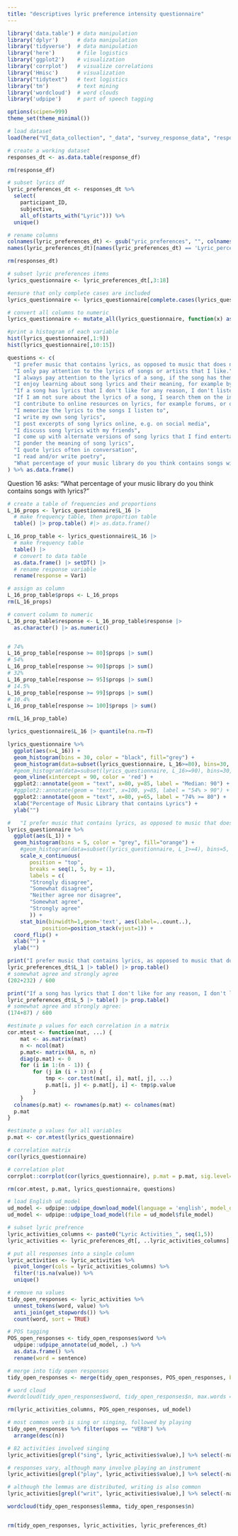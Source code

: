 ```yaml
---
title: "descriptives lyric preference intensity questionnaire"
---
```


```r
library('data.table') # data manipulation
library('dplyr')      # data manipulation
library('tidyverse')  # data manipulation
library('here')       # file logistics
library('ggplot2')    # visualization
library('corrplot')   # visualize correlations
library('Hmisc')      # visualization
library("tidytext")   # text logistics
library('tm')         # text mining
library('wordcloud')  # word clouds
library('udpipe')     # part of speech tagging

options(scipen=999)
theme_set(theme_minimal())
```

```r
# load dataset
load(here("VI_data_collection", "_data", "survey_response_data", "response_df.RDS"))

# create a working dataset
responses_dt <- as.data.table(response_df)

rm(response_df)
```


```r
# subset lyrics df
lyric_preferences_dt <- responses_dt %>%
  select(
    participant_ID, 
    subjective,
    all_of(starts_with("Lyric"))) %>%
  unique()

# rename columns
colnames(lyric_preferences_dt) <- gsub("yric_preferences", "", colnames(lyric_preferences_dt))
names(lyric_preferences_dt)[names(lyric_preferences_dt) == 'Lyric_percentage_1'] <- 'L_16'

rm(responses_dt)
```


```r
# subset lyric preferences items
lyrics_questionnaire <- lyric_preferences_dt[,3:18]

#ensure that only complete cases are included
lyrics_questionnaire <- lyrics_questionnaire[complete.cases(lyrics_questionnaire),]

# convert all columns to numeric
lyrics_questionnaire <- mutate_all(lyrics_questionnaire, function(x) as.numeric(as.character(x)))

#print a histogram of each variable
hist(lyrics_questionnaire[,1:9])
hist(lyrics_questionnaire[,10:15])
```

```r
questions <- c(
  "I prefer music that contains lyrics, as opposed to music that does not",
  "I only pay attention to the lyrics of songs or artists that I like.", 
  "I always pay attention to the lyrics of a song, if the song has them", 
  "I enjoy learning about song lyrics and their meaning, for example by reading  blogs and forums or listening to artist interviews", 
  "If a song has lyrics that I don't like for any reason, I don't listen to it", 
  "If I am not sure about the lyrics of a song, I search them on the internet", 
  "I contribute to online resources on lyrics, for example forums, or on platforms where I can contribute lyric transcriptions", 
  "I memorize the lyrics to the songs I listen to", 
  "I write my own song lyrics", 
  "I post excerpts of song lyrics online, e.g. on social media", 
  "I discuss song lyrics with my friends", 
  "I come up with alternate versions of song lyrics that I find entertaining, i.e. song parodies", 
  "I ponder the meaning of song lyrics", 
  "I quote lyrics often in conversation", 
  "I read and/or write poetry", 
  "What percentage of your music library do you think contains songs with lyrics?"
) %>% as.data.frame()
```

Question 16 asks: "What percentage of your music library do you think contains songs with lyrics?"

```r
# create a table of frequencies and proportions
L_16_props <- lyrics_questionnaire$L_16 |> 
  # make frequency table, then proportion table
  table() |> prop.table() #|> as.data.frame()

L_16_prop_table <- lyrics_questionnaire$L_16 |> 
  # make frequency table
  table() |> 
  # convert to data table
  as.data.frame() |> setDT() |> 
  # rename response variable
  rename(response = Var1)

# assign as column
L_16_prop_table$props <- L_16_props
rm(L_16_props)

# convert column to numeric
L_16_prop_table$response <- L_16_prop_table$response |> 
  as.character() |> as.numeric()


# 74%
L_16_prop_table[response >= 80]$props |> sum()
# 54%
L_16_prop_table[response >= 90]$props |> sum()
# 32%
L_16_prop_table[response >= 95]$props |> sum()
# 14.5%
L_16_prop_table[response >= 99]$props |> sum()
# 10.4%
L_16_prop_table[response >= 100]$props |> sum()

rm(L_16_prop_table)
```

```r
lyrics_questionnaire$L_16 |> quantile(na.rm=T)

lyrics_questionnaire %>%
  ggplot(aes(x=L_16)) +
  geom_histogram(bins = 30, color = "black", fill="grey") +
  geom_histogram(data=subset(lyrics_questionnaire, L_16>=80), bins=30, fill="red", alpha=.3) + 
  #geom_histogram(data=subset(lyrics_questionnaire, L_16>=90), bins=30, fill="blue", alpha=.3) + 
  geom_vline(xintercept = 90, color = 'red') +
  ggplot2::annotate(geom = "text", x=80, y=85, label = "Median: 90") +
  #ggplot2::annotate(geom = "text", x=100, y=85, label = "54% > 90") +
  ggplot2::annotate(geom = "text", x=80, y=65, label = "74% >= 80") +
  xlab("Percentage of Music Library that contains Lyrics") +
  ylab("") 
```

```r
#   "I prefer music that contains lyrics, as opposed to music that does not"
lyrics_questionnaire %>%
  ggplot(aes(L_1)) +
  geom_histogram(bins = 5, color = "grey", fill="orange") +
    #geom_histogram(data=subset(lyrics_questionnaire, L_1>=4), bins=5, fill="red", alpha=.2) + 
    scale_x_continuous(
       position = "top",
       breaks = seq(1, 5, by = 1),
       labels = c(
       "Strongly disagree",
       "Somewhat disagree", 
       "Neither agree nor disagree", 
       "Somewhat agree", 
       "Strongly agree"
       )) +
    stat_bin(binwidth=1,geom='text', aes(label=..count..), 
           position=position_stack(vjust=1)) +
  coord_flip() +
  xlab("") +
  ylab("")
```

```r
print("I prefer music that contains lyrics, as opposed to music that does not")
lyric_preferences_dt$L_1 |> table() |> prop.table()
# somewhat agree and strongly agree
(202+232) / 600

print("If a song has lyrics that I don't like for any reason, I don't listen to it")
lyric_preferences_dt$L_5 |> table() |> prop.table()
# somewhat agree and strongly agree:
(174+87) / 600
```


```r
#estimate p values for each correlation in a matrix
cor.mtest <- function(mat, ...) {
    mat <- as.matrix(mat)
    n <- ncol(mat)
    p.mat<- matrix(NA, n, n)
    diag(p.mat) <- 0
    for (i in 1:(n - 1)) {
        for (j in (i + 1):n) {
            tmp <- cor.test(mat[, i], mat[, j], ...)
            p.mat[i, j] <- p.mat[j, i] <- tmp$p.value
        }
    }
  colnames(p.mat) <- rownames(p.mat) <- colnames(mat)
  p.mat
}
```

```r
#estimate p values for all variables
p.mat <- cor.mtest(lyrics_questionnaire)

# correlation matrix
cor(lyrics_questionnaire)

# correlation plot
corrplot::corrplot(cor(lyrics_questionnaire), p.mat = p.mat, sig.level=0.05, type = "lower")

rm(cor.mtest, p.mat, lyrics_questionnaire, questions)
```

```r
# load English ud_model
ud_model <- udpipe::udpipe_download_model(language = 'english', model_dir = here("VI_data_collection", "_data", "intermediary_data"))
ud_model <- udpipe::udpipe_load_model(file = ud_model$file_model)
```


```r
# subset lyric prefrence
lyric_activities_columns <- paste0("Lyric Activities_", seq(1,5))
lyric_activities <- lyric_preferences_dt[, ..lyric_activities_columns] |> setDT()

# put all responses into a single column
lyric_activities <- lyric_activities %>% 
  pivot_longer(cols = lyric_activities_columns) %>% 
  filter(!is.na(value)) %>%
  unique() 

# remove na values 
tidy_open_responses <- lyric_activities %>% 
  unnest_tokens(word, value) %>%
  anti_join(get_stopwords()) %>% 
  count(word, sort = TRUE) 

# POS tagging
POS_open_responses <- tidy_open_responses$word %>% 
  udpipe::udpipe_annotate(ud_model, .) %>% 
  as.data.frame() %>%
  rename(word = sentence)

# merge into tidy open responses
tidy_open_responses <- merge(tidy_open_responses, POS_open_responses, by='word', all=T)

# word cloud
#wordcloud(tidy_open_responses$word, tidy_open_responses$n, max.words = 150)

rm(lyric_activities_columns, POS_open_responses, ud_model)
```

```r
# most common verb is sing or singing, followed by playing
tidy_open_responses %>% filter(upos == "VERB") %>%
  arrange(desc(n))

# 82 activities involved singing
lyric_activities[grepl("sing", lyric_activities$value),] %>% select(-name)

# responses vary, although many involve playing an instrument
lyric_activities[grepl("play", lyric_activities$value),] %>% select(-name)

# although the lemmas are distributed, writing is also common
lyric_activities[grepl("writ", lyric_activities$value),] %>% select(-name)

wordcloud(tidy_open_responses$lemma, tidy_open_responses$n)


rm(tidy_open_responses, lyric_activities, lyric_preferences_dt)
```

